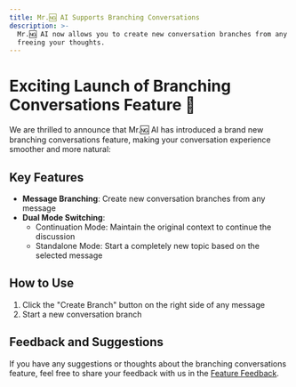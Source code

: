 ```yaml
---
title: Mr.🆖 AI Supports Branching Conversations
description: >-
  Mr.🆖 AI now allows you to create new conversation branches from any message,
  freeing your thoughts.
---
```


# Exciting Launch of Branching Conversations Feature 🎉

We are thrilled to announce that Mr.🆖 AI has introduced a brand new branching conversations feature, making your conversation experience smoother and more natural:

## Key Features

- **Message Branching**: Create new conversation branches from any message
- **Dual Mode Switching**:
  - Continuation Mode: Maintain the original context to continue the discussion
  - Standalone Mode: Start a completely new topic based on the selected message

## How to Use

1. Click the "Create Branch" button on the right side of any message
2. Start a new conversation branch

## Feedback and Suggestions

If you have any suggestions or thoughts about the branching conversations feature, feel free to share your feedback with us in the [Feature Feedback](https://github.com/lobehub/lobe-chat/discussions).
